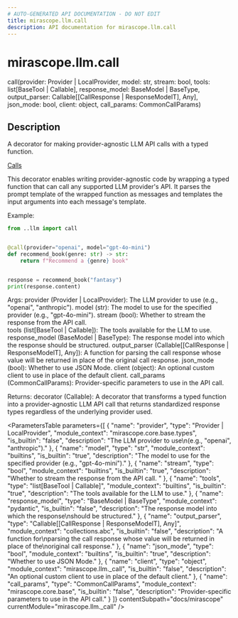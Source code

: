```yaml
---
# AUTO-GENERATED API DOCUMENTATION - DO NOT EDIT
title: mirascope.llm.call
description: API documentation for mirascope.llm.call
---
```


# mirascope.llm.call

<ApiType type="Alias" />

<ApiSignature>
call(provider: Provider | LocalProvider, model: str, stream: bool, tools: list[BaseTool | Callable], response_model: BaseModel | BaseType, output_parser: Callable[[CallResponse | ResponseModelT], Any], json_mode: bool, client: object, call_params: CommonCallParams)
</ApiSignature>

## Description

A decorator for making provider-agnostic LLM API calls with a typed function.

<Info title="Usage">

[Calls](/docs/mirascope/learn/calls)

</Info>


This decorator enables writing provider-agnostic code by wrapping a typed function 
that can call any supported LLM provider's API. It parses the prompt template of 
the wrapped function as messages and templates the input arguments into each message's 
template.

Example:

```python
from ..llm import call


@call(provider="openai", model="gpt-4o-mini")
def recommend_book(genre: str) -> str:
    return f"Recommend a {genre} book"


response = recommend_book("fantasy")
print(response.content)
```

Args:
    provider (Provider | LocalProvider): The LLM provider to use
        (e.g., "openai", "anthropic").
    model (str): The model to use for the specified provider (e.g., "gpt-4o-mini").
    stream (bool): Whether to stream the response from the API call.  
    tools (list[BaseTool | Callable]): The tools available for the LLM to use.
    response_model (BaseModel | BaseType): The response model into which the response
        should be structured.
    output_parser (Callable[[CallResponse | ResponseModelT], Any]): A function for
        parsing the call response whose value will be returned in place of the
        original call response.
    json_mode (bool): Whether to use JSON Mode.
    client (object): An optional custom client to use in place of the default client.
    call_params (CommonCallParams): Provider-specific parameters to use in the API call.

Returns:
    decorator (Callable): A decorator that transforms a typed function into a
        provider-agnostic LLM API call that returns standardized response types
        regardless of the underlying provider used.

<ParametersTable
  parameters={[
  {
    "name": "provider",
    "type": "Provider | LocalProvider",
    "module_context": "mirascope.core.base.types",
    "is_builtin": "false",
    "description": "The LLM provider to use\n(e.g., \"openai\", \"anthropic\")."
  },
  {
    "name": "model",
    "type": "str",
    "module_context": "builtins",
    "is_builtin": "true",
    "description": "The model to use for the specified provider (e.g., \"gpt-4o-mini\")."
  },
  {
    "name": "stream",
    "type": "bool",
    "module_context": "builtins",
    "is_builtin": "true",
    "description": "Whether to stream the response from the API call.  "
  },
  {
    "name": "tools",
    "type": "list[BaseTool | Callable]",
    "module_context": "builtins",
    "is_builtin": "true",
    "description": "The tools available for the LLM to use."
  },
  {
    "name": "response_model",
    "type": "BaseModel | BaseType",
    "module_context": "pydantic",
    "is_builtin": "false",
    "description": "The response model into which the response\nshould be structured."
  },
  {
    "name": "output_parser",
    "type": "Callable[[CallResponse | ResponseModelT], Any]",
    "module_context": "collections.abc",
    "is_builtin": "false",
    "description": "A function for\nparsing the call response whose value will be returned in place of the\noriginal call response."
  },
  {
    "name": "json_mode",
    "type": "bool",
    "module_context": "builtins",
    "is_builtin": "true",
    "description": "Whether to use JSON Mode."
  },
  {
    "name": "client",
    "type": "object",
    "module_context": "mirascope.llm._call",
    "is_builtin": "false",
    "description": "An optional custom client to use in place of the default client."
  },
  {
    "name": "call_params",
    "type": "CommonCallParams",
    "module_context": "mirascope.core.base",
    "is_builtin": "false",
    "description": "Provider-specific parameters to use in the API call."
  }
]}
  contentSubpath="docs/mirascope"
  currentModule="mirascope.llm._call"
/>

<ReturnType
  type="Callable"
  isBuiltin={false}
  contentSubpath="docs/mirascope"
  currentModule="mirascope.llm._call"
  description="A decorator that transforms a typed function into a\nprovider-agnostic LLM API call that returns standardized response types\nregardless of the underlying provider used."
/>


